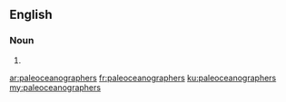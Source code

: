 ==English==

===Noun===
{{head|en|plural}}

# {{plural of|paleoceanographer|lang=en|nocat=1}}

[[ar:paleoceanographers]]
[[fr:paleoceanographers]]
[[ku:paleoceanographers]]
[[my:paleoceanographers]]